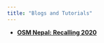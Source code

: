 ```yaml
---
title: "Blogs and Tutorials"
---
```




* [**OSM Nepal: Recalling 2020**](https://medium.com/@rabenojha/osm-nepal-recalling-2020-756ab32b40ad){target="_blank"}
